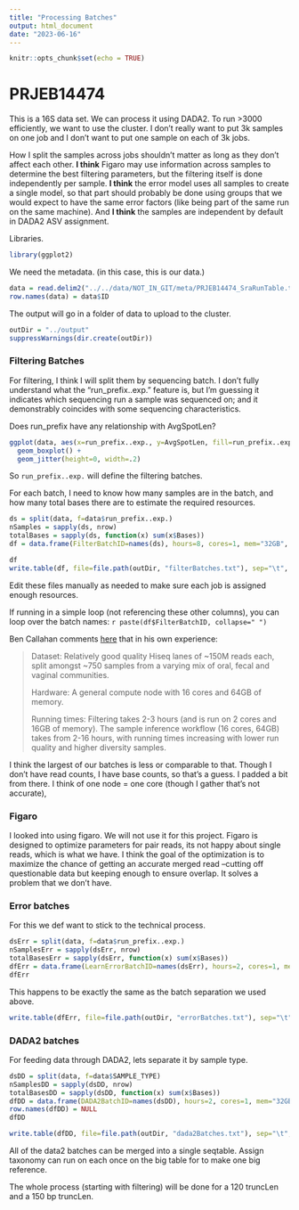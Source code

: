 ```yaml
---
title: "Processing Batches"
output: html_document
date: "2023-06-16"
---
```


```r
knitr::opts_chunk$set(echo = TRUE)
```

# PRJEB14474

This is a 16S data set.  We can process it using DADA2.  To run >3000 efficiently, we want to use the cluster. I don't really want to put 3k samples on one job and I don't want to put one sample on each of 3k jobs.  

How I split the samples across jobs shouldn't matter as long as they don't affect each other. **I think** Figaro may use information across samples to determine the best filtering parameters, but the filtering itself is done independently per sample. **I think** the error model uses all samples to create a single model, so that part should probably be done using groups that we would expect to have the same error factors (like being part of the same run on the same machine). And **I think** the samples are independent by default in DADA2 ASV assignment. 

Libraries.
```r
library(ggplot2)
```

We need the metadata. (in this case, this is our data.)
```r
data = read.delim2("../../data/NOT_IN_GIT/meta/PRJEB14474_SraRunTable.txt")
row.names(data) = data$ID
```

The output will go in a folder of data to upload to the cluster.
```r
outDir = "../output"
suppressWarnings(dir.create(outDir))
```


### Filtering Batches

For filtering, I think I will split them by sequencing batch. I don't fully understand what the "run_prefix..exp." feature is, but I'm guessing it indicates which sequencing run a sample was sequenced on; and it demonstrably coincides with some sequencing characteristics. 

Does run_prefix have any relationship with AvgSpotLen?
```r
ggplot(data, aes(x=run_prefix..exp., y=AvgSpotLen, fill=run_prefix..exp.)) +
  geom_boxplot() + 
  geom_jitter(height=0, width=.2)
```

So `run_prefix..exp.` will define the filtering batches.

For each batch, I need to know how many samples are in the batch, and how many total bases there are to estimate the required resources.
```r
ds = split(data, f=data$run_prefix..exp.)
nSamples = sapply(ds, nrow)
totalBases = sapply(ds, function(x) sum(x$Bases))
df = data.frame(FilterBatchID=names(ds), hours=8, cores=1, mem="32GB", nSamples, totalBases)

df
write.table(df, file=file.path(outDir, "filterBatches.txt"), sep="\t", row.names=F, quote=F)
```

Edit these files manually as needed to make sure each job is assigned enough resources.

If running in a simple loop (not referencing these other columns), you can loop over the batch names: `r paste(df$FilterBatchID, collapse=" ")`

Ben Callahan comments [here]() that in his own experience:

>Dataset: Relatively good quality Hiseq lanes of ~150M reads each, split amongst ~750 samples from a varying mix of oral, fecal and vaginal communities.
>
>Hardware: A general compute node with 16 cores and 64GB of memory.
>
>Running times: Filtering takes 2-3 hours (and is run on 2 cores and 16GB of memory). The sample inference workflow (16 cores, 64GB) takes from 2-16 hours, with running times increasing with lower run quality and higher diversity samples. 
>

I think the largest of our batches is less or comparable to that. Though I don't have read counts, I have base counts, so that's a guess.  I padded a bit from there. I think of one node = one core (though I gather that's not accurate), 

### Figaro
I looked into using figaro. We will not use it for this project. Figaro is designed to optimize parameters for pair reads, its not happy about single reads, which is what we have.  I think the goal of the optimization is to maximize the chance of getting an accurate merged read --cutting off questionable data but keeping enough to ensure overlap. It solves a problem that we don't have.

### Error batches

For this we def want to stick to the technical process.
```r
dsErr = split(data, f=data$run_prefix..exp.)
nSamplesErr = sapply(dsErr, nrow)
totalBasesErr = sapply(dsErr, function(x) sum(x$Bases))
dfErr = data.frame(LearnErrorBatchID=names(dsErr), hours=2, cores=1, mem="32GB", nSamplesErr, totalBasesErr)
dfErr
```
This happens to be exactly the same as the batch separation we used above.

```r
write.table(dfErr, file=file.path(outDir, "errorBatches.txt"), sep="\t", row.names=F, quote=F)
```

### DADA2 batches

For feeding data through DADA2, lets separate it by sample type.
```r
dsDD = split(data, f=data$SAMPLE_TYPE)
nSamplesDD = sapply(dsDD, nrow)
totalBasesDD = sapply(dsDD, function(x) sum(x$Bases))
dfDD = data.frame(DADA2BatchID=names(dsDD), hours=2, cores=1, mem="32GB", nSamplesDD, totalBasesDD)
row.names(dfDD) = NULL
dfDD
```

```r
write.table(dfDD, file=file.path(outDir, "dada2Batches.txt"), sep="\t", row.names=F, quote=F)
```


All of the data2 batches can be merged into a single seqtable. Assign taxonomy can run on each once on the big table for to make one big reference.

The whole process (starting with filtering) will be done for a 120 truncLen and a 150 bp truncLen.

